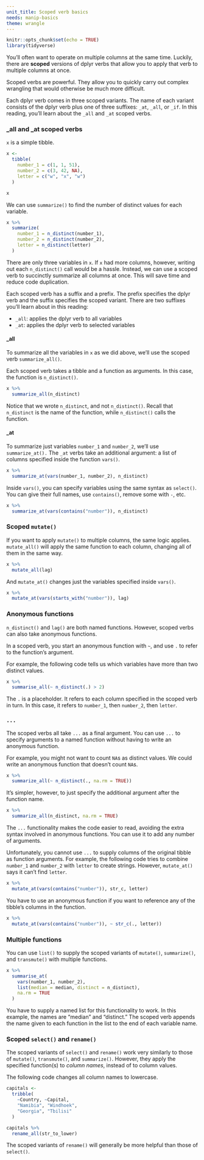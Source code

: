 ```yaml
---
unit_title: Scoped verb basics
needs: manip-basics
theme: wrangle
---
```


```r
knitr::opts_chunk$set(echo = TRUE)
library(tidyverse)
```

You'll often want to operate on multiple columns at the same time. Luckily, there are **scoped** versions of dplyr verbs that allow you to apply that verb to multiple columns at once.

Scoped verbs are powerful. They allow you to quickly carry out complex wrangling that would otherwise be much more difficult.

Each dplyr verb comes in three scoped variants. The name of each variant consists of the dplyr verb plus one of three suffixes: `_at`, `_all`, or `_if`. In this reading, you'll learn about the `_all` and `_at` scoped verbs. 

### _all and _at scoped verbs

`x` is a simple tibble. 

```r
x <-
  tibble(
    number_1 = c(1, 1, 51),
    number_2 = c(3, 42, NA),
    letter = c("w", "x", "w")
  )

x
```

We can use `summarize()` to find the number of distinct values for each variable.

```r
x %>% 
  summarize(
    number_1 = n_distinct(number_1),
    number_2 = n_distinct(number_2),
    letter = n_distinct(letter)
  )
```

There are only three variables in `x`. If `x` had more columns, however, writing out each `n_distinct()` call would be a hassle. Instead, we can use a scoped verb to succinctly summarize all columns at once. This will save time and reduce code duplication. 

Each scoped verb has a suffix and a prefix. The prefix specifies the dplyr verb and the suffix specifies the scoped variant. There are two suffixes you'll learn about in this reading:

* `_all`: applies the dplyr verb to all variables
* `_at`: applies the dplyr verb to selected variables

#### _all

To summarize all the variables in `x` as we did above, we'll use the scoped verb `summarize_all()`.

Each scoped verb takes a tibble and a function as arguments. In this case, the function is `n_distinct()`. 

```r
x %>% 
  summarize_all(n_distinct)
```

Notice that we wrote `n_distinct`, and not `n_distinct()`. Recall that `n_distinct` is the name of the function, while `n_distinct()` calls the function.

#### _at

To summarize just variables `number_1` and `number_2`, we'll use `summarize_at().` The `_at` verbs take an additional argument: a list of columns specified inside the function `vars()`.

```r
x %>% 
  summarize_at(vars(number_1, number_2), n_distinct)
```

Inside `vars()`, you can specify variables using the same syntax as `select()`. You can give their full names, use `contains()`, remove some with `-`, etc. 

```r
x %>% 
  summarize_at(vars(contains("number")), n_distinct)
```

### Scoped `mutate()`

If you want to apply `mutate()` to multiple columns, the same logic applies. `mutate_all()` will apply the same function to each column, changing all of them in the same way. 

```r
x %>% 
  mutate_all(lag)
```

And `mutate_at()` changes just the variables specified inside `vars()`. 

```r
x %>% 
  mutate_at(vars(starts_with("number")), lag)
```

### Anonymous functions

`n_distinct()` and `lag()` are both named functions. However, scoped verbs can also take anonymous functions.

In a scoped verb, you start an anonymous function with `~`, and use `.` to refer to the function's argument.

For example, the following code tells us which variables have more than two distinct values.

```r
x %>% 
  summarise_all(~ n_distinct(.) > 2)
```

The `.` is a placeholder. It refers to each column specified in the scoped verb in turn. In this case, it refers to `number_1`, then `number_2`, then `letter`.

### `...`

The scoped verbs all take `...` as a final argument. You can use `...` to specify arguments to a named function without having to write an anonymous function. 

For example, you might not want to count `NA`s as distinct values. We could write an anonymous function that doesn't count `NA`s.

```r
x %>% 
  summarize_all(~ n_distinct(., na.rm = TRUE))
```

It's simpler, however, to just specify the additional argument after the function name.

```r
x %>% 
  summarize_all(n_distinct, na.rm = TRUE)
```

The `...` functionality makes the code easier to read, avoiding the extra syntax involved in anonymous functions. You can use it to add any number of arguments.

Unfortunately, you cannot use `...` to supply columns of the original tibble as function arguments. For example, the following code tries to combine `number_1` and `number_2` with `letter` to create strings. However, `mutate_at()` says it can't find `letter`. 

```r
x %>% 
  mutate_at(vars(contains("number")), str_c, letter)
```

You have to use an anonymous function if you want to reference any of the tibble's columns in the function.

```r
x %>% 
  mutate_at(vars(contains("number")), ~ str_c(., letter))
```

### Multiple functions

You can use `list()` to supply the scoped variants of `mutate()`, `summarize()`, and `transmute()` with multiple functions. 

```r
x %>% 
  summarise_at(
    vars(number_1, number_2),
    list(median = median, distinct = n_distinct),
    na.rm = TRUE
  )
```

You have to supply a named list for this functionality to work. In this example, the names are "median" and "distinct." The scoped verb appends the name given to each function in the list to the end of each variable name. 

### Scoped `select()` and `rename()` 

The scoped variants of `select()` and `rename()` work very similarly to those of `mutate()`, `transmute()`, and `summarize()`. However, they apply the specified function(s) to *column names*, instead of to column values. 

The following code changes all column names to lowercase.

```r
capitals <-
  tribble(
    ~Country, ~Capital,
    "Namibia", "Windhoek",
    "Georgia", "Tbilisi"
  )

capitals %>% 
  rename_all(str_to_lower)
```

The scoped variants of `rename()` will generally be more helpful than those of `select()`.
